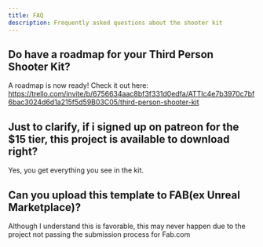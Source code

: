 ```yaml
---
title: FAQ
description: Frequently asked questions about the shooter kit
---
```


## Do have a roadmap for your Third Person Shooter Kit?

A roadmap is now ready! Check it out here: https://trello.com/invite/b/6756634aac8bf3f331d0edfa/ATTIc4e7b3970c7bf6bac3024d6d1a215f5d59B03C05/third-person-shooter-kit

## Just to clarify, if i signed up on patreon for the $15 tier, this project is available to download right?

Yes, you get everything you see in the kit.

## Can you upload this template to FAB(ex Unreal Marketplace)? 

Although I understand this is favorable, this may never happen due to the project not passing the submission process for Fab.com